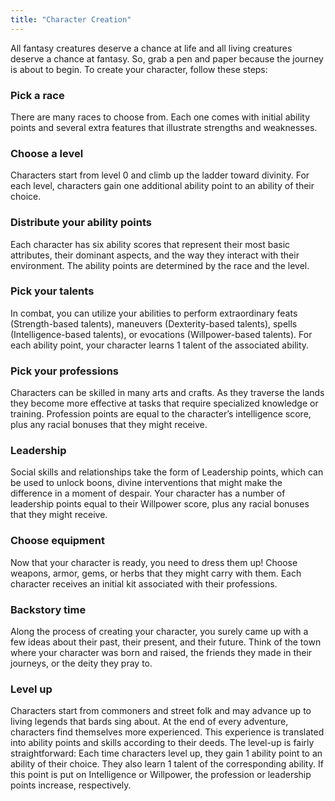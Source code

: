 ```yaml
---
title: "Character Creation"
---
```


All fantasy creatures deserve a chance at life and all living creatures deserve a chance at fantasy. So, grab a pen and paper because the journey is about to begin. To create your character, follow these steps: 

### Pick a race

There are many races to choose from. Each one comes with initial ability points and several extra features that illustrate strengths and weaknesses.

### Choose a level

Characters start from level 0 and climb up the ladder toward divinity. For each level, characters gain one additional ability point to an ability of their choice.

### Distribute your ability points

Each character has six ability scores that represent their most basic attributes, their dominant aspects, and the way they interact with their environment. The ability points are determined by the race and the level.

### Pick your talents

In combat, you can utilize your abilities to perform extraordinary feats (Strength-based talents), maneuvers (Dexterity-based talents), spells (Intelligence-based talents), or evocations (Willpower-based talents). For each ability point, your character learns 1 talent of the associated ability.

### Pick your professions

Characters can be skilled in many arts and crafts. As they traverse the lands they become more effective at tasks that require specialized knowledge or training. Profession points are equal to the character's intelligence score, plus any racial bonuses that they might receive.

### Leadership

Social skills and relationships take the form of Leadership points, which can be used to unlock boons, divine interventions that might make the difference in a moment of despair. Your character has a number of leadership points equal to their Willpower score, plus any racial bonuses that they might receive. 

### Choose equipment

Now that your character is ready, you need to dress them up! Choose weapons, armor, gems, or herbs that they might carry with them. Each character receives an initial kit associated with their professions.

### Backstory time

Along the process of creating your character, you surely came up with a few ideas about their past, their present, and their future. Think of the town where your character was born and raised, the friends they made in their journeys, or the deity they pray to.

### Level up

Characters start from commoners and street folk and may advance up to living legends that bards sing about. At the end of every adventure, characters find themselves more experienced. This experience is translated into ability points and skills according to their deeds. The level-up is fairly straightforward: Each time characters level up, they gain 1 ability point to an ability of their choice. They also learn 1 talent of the corresponding ability. If this point is put on Intelligence or Willpower, the profession or leadership points increase, respectively.
